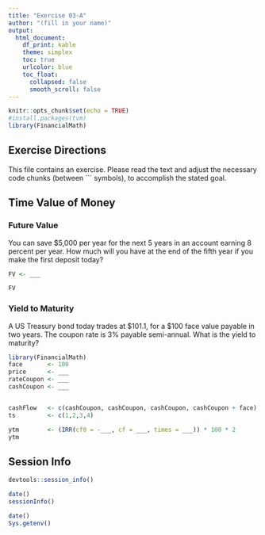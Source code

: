 ```yaml
---
title: "Exercise 03-A"
author: "(fill in your name)"
output:
  html_document:
    df_print: kable
    theme: simplex
    toc: true
    urlcolor: blue
    toc_float:
      collapsed: false
      smooth_scroll: false
---
```


```r
knitr::opts_chunk$set(echo = TRUE)
#install.packages(tvm)
library(FinancialMath)
```

## Exercise Directions

This file contains an exercise.  Please read the text and adjust the necessary code chunks (between \`\`\` symbols), to accomplish the stated goal.

## Time Value of Money

### Future Value

You can save $5,000 per year for the next 5 years in an account earning 8 percent per year. How much will you have at the end of the fifth year if you make the first deposit today?

```r

FV <- ___

FV
```


### Yield to Maturity

A US Treasury bond today trades at $101.1, for a $100 face value payable in two years.  The coupon rate is 3% payable semi-annual.  What is the yield to maturity?

```r
library(FinancialMath)
face       <- 100
price      <- ___
rateCoupon <- ___
cashCoupon <- ___


cashFlow   <- c(cashCoupon, cashCoupon, cashCoupon, cashCoupon + face)
ts         <- c(1,2,3,4)

ytm        <- (IRR(cf0 = -___, cf = ___, times = ___)) * 100 * 2
ytm
```


## Session Info

```r
devtools::session_info()
```

```r
date()
sessionInfo()
```

```r
date()
Sys.getenv()
```


